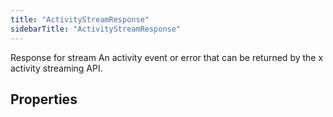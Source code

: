 ```yaml
---
title: "ActivityStreamResponse"
sidebarTitle: "ActivityStreamResponse"
---
```


Response for stream
An activity event or error that can be returned by the x activity streaming API.

## Properties

<ResponseField name="data" type="Object">
<Expandable title="properties">
<ResponseField name="eventType" type="string">
</ResponseField>

<ResponseField name="eventUuid" type="string">
</ResponseField>

<ResponseField name="filter" type="Object">
<Expandable title="properties">
<ResponseField name="userId" type="string">
</ResponseField>
</Expandable>
</ResponseField>

<ResponseField name="filter.userId" type="string">
</ResponseField>

<ResponseField name="payload" type="Object">
<Expandable title="properties">
<ResponseField name="after" type="string">
</ResponseField>

<ResponseField name="before" type="string">
</ResponseField>
</Expandable>
</ResponseField>

<ResponseField name="payload.after" type="string">
</ResponseField>

<ResponseField name="payload.before" type="string">
</ResponseField>

<ResponseField name="tag" type="string">
</ResponseField>
</Expandable>
</ResponseField>

<ResponseField name="errors" type="Object[]">
<Expandable title="properties">
<ResponseField name="detail" type="string">
</ResponseField>

<ResponseField name="status" type="number">
</ResponseField>

<ResponseField name="title" type="string">
</ResponseField>

<ResponseField name="type" type="string">
</ResponseField>
</Expandable>
</ResponseField>

